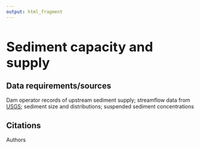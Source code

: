 ```yaml
---
output: html_fragment
---
```


<style type="text/css">
  h1{
  font-size: 2.5em;
}
</style>

# Sediment capacity and supply

## Data requirements/sources
Dam operator records of upstream sediment supply; streamflow data from [USGS](https://waterdata.usgs.gov/nwis/rt); sediment size and distributions; suspended sediment concentrations

## Citations
Authors